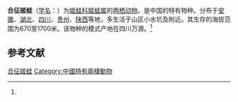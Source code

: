 {{Speciesbox
| name = 合征姬蛙
| status = LC | status_system = IUCN3.1
| image = 
| genus = Microhyla
| species = mixtura
| authority = (Liu et Hu, 1966)<ref name='id5067'>{{cite web| url =http://www.bioinfo.cn/db05/BjdwSpecies.php?action=view&id=5067| title =合征姬蛙| work =《中国动物物种编目数据库》| publisher =中国科学院微生物研究所| author =中国科学院动物研究所| accessdate =2009-04-11| deadurl =yes| archiveurl =https://web.archive.org/web/20160305062814/http://www.bioinfo.cn/db05/BjdwSpecies.php?action=view&id=5067| archivedate =2016-03-05}}</ref>
}}

'''合征姬蛙'''（[[学名|学名]]：{{lang|la|''Microhyla mixtura''}}）为[[姬蛙科|姬蛙科]][[姬蛙属|姬蛙属]]的[[两栖动物|两栖动物]]，是中国的特有物种。分布于[[安徽|安徽]]、[[湖北|湖北]]、[[四川|四川]]、[[贵州|贵州]]、[[陕西|陕西]]等地，多生活于山区小水坑及附近。其生存的海拔范围为670至1700米。该物种的模式产地在四川万源。<ref name='id5067'/>

== 参考文献 ==
{{reflist}}

{{Wikispecies|Microhyla mixtura}}
{{Taxonbar|from=Q3003950}}

[[Category:姬蛙属|合征姬蛙]]
[[Category:中國特有兩棲動物|Category:中國特有兩棲動物]]


{{amphibian-stub}}